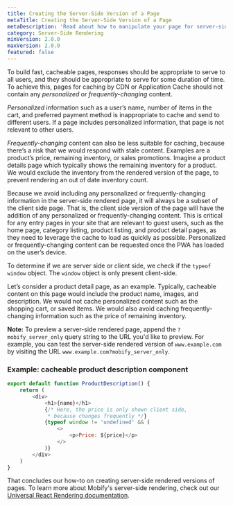 ```yaml
---
title: Creating the Server-Side Version of a Page
metaTitle: Creating the Server-Side Version of a Page
metaDescription: 'Read about how to manipulate your page for server-side rendering, and see detailed code examples.'
category: Server-Side Rendering
minVersion: 2.0.0
maxVersion: 2.0.0
featured: false
---
```


To build fast, cacheable pages, responses should be appropriate to serve to all users, and they should be appropriate to serve for some duration of time. To achieve this, pages for caching by CDN or Application Cache should not contain any _personalized_ or _frequently-changing_ content.

_Personalized_ information such as a user’s name, number of items in the cart, and preferred payment method is inappropriate to cache and send to different users. If a page includes personalized information, that page is not relevant to other users.

_Frequently-changing_ content can also be less suitable for caching, because there’s a risk that we would respond with stale content. Examples are a product’s price, remaining inventory, or sales promotions. Imagine a product details page which typically shows the remaining inventory for a product. We would exclude the inventory from the rendered version of the page, to prevent rendering an out of date inventory count.

Because we avoid including any personalized or frequently-changing information in the server-side rendered page, it will always be a subset of the client side page. That is, the client side version of the page will have the addition of any personalized or frequently-changing content. This is critical for any entry pages in your site that are relevant to guest users, such as the home page, category listing, product listing, and product detail pages, as they need to leverage the cache to load as quickly as possible. Personalized or frequently-changing content can be requested once the PWA has loaded on the user’s device.

To determine if we are server side or client side, we check if the `typeof window` object. The `window` object is only present client-side.

Let’s consider a product detail page, as an example. Typically, cacheable content on this page would include the product name, images, and description. We would not cache personalized content such as the shopping cart, or saved items. We would also avoid caching frequently-changing information such as the price of remaining inventory.

<Callout type="info">

**Note:** To preview a server-side rendered page, append the `?mobify_server_only` query string to the URL you'd like to preview. For example, you can test the server-side rendered version of `www.example.com` by visiting the URL `www.example.com?mobify_server_only`.

</Callout>

### Example: cacheable product description component

```javascript
export default function ProductDescription() {
    return (
        <div>
            <h1>{name}</h1>
            {/* Here, the price is only shown client side,
             * because changes frequently */}
            {typeof window != 'undefined' && (
                <>
                    <p>Price: ${price}</p>
                </>
            )}
        </div>
    )
}
```

That concludes our how-to on creating server-side rendered versions of pages. To learn more about Mobify's server-side rendering, check out our [Universal React Rendering documentation](/get-started/architecture/universal-react-rendering/).
